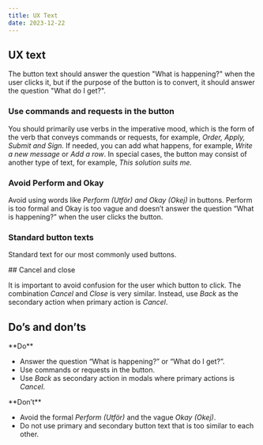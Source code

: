 ```yaml
---
title: UX Text
date: 2023-12-22
---
```


## UX text

The button text should answer the question "What is happening?" when the user clicks it, but if the purpose of the button is to convert, it should answer the question "What do I get?".

### Use commands and requests in the button

You should primarily use verbs in the imperative mood, which is the form of the verb 
that conveys commands or requests, for example, *Order, Apply, Submit and Sign.* 
If needed, you can add what happens, for example, *Write a new message* or *Add a row*. 
In special cases, the button may consist of another type of text, for example, *This solution suits me.*

### Avoid Perform and Okay

Avoid using words like *Perform <SE>(Utför)</SE> and Okay <SE>(Okej)</SE>* in buttons. 
Perform is too formal and Okay is too vague and doesn’t answer the question “What is happening?” when the user clicks the button.

### Standard button texts

Standard text for our most commonly used buttons.

<Grid columns={3}>
<Figma node="258-3237" caption="Next <SE>(Nästa)</SE>" />
<Figma node="258-3242" caption="Back <SE>(Tillbaka)</SE>" />
<Figma node="258-3247" caption="Cancel <SE>(Avbryt)</SE>" />
<Figma node="258-3280" caption="Delete <SE>(Ta bort)</SE>" />
<Figma node="258-3285" caption="Change <SE>(Ändra)</SE> – takes the user to edit mode." />
<Figma node="258-3290" caption="Save <SE>(Spara)</SE>" />
<Figma node="258-3908" caption="Close <SE>(Stäng)</SE> – closing a dialog, modal, slide-out etc." />
<Figma node="258-3911" caption="Sign <SE>(Signera)</SE> – signing with BankID." />
<Figma node="258-3913" caption="Identify yourself <SE>(Identifiera dig)</SE> – identifying with BankID." />
</Grid>

<GdsDivider size="4xl" opacity="0.2" />


<Grid columns="2">

<div>
## Cancel and close

It is important to avoid confusion for the user which button to click. The combination *Cancel* and *Close* is very similar. Instead, use *Back* as the secondary action when primary action is *Cancel*.
</div>

<Figma node="259-4049" caption="This is a good example of avoiding confusion for the customer." />
</Grid>

<GdsDivider size="4xl" opacity="0.2" />

## Do’s and don’ts

<Grid columns="2">

<div>
**Do**

- Answer the question “What is happening?” or “What do I get?”.
- Use commands or requests in the button.
- Use *Back* as secondary action in modals where primary actions is *Cancel*.
</div>

<div>
**Don’t**

- Avoid the formal *Perform <SE>(Utför)</SE>* and the vague *Okay <SE>(Okej)</SE>*.
- Do not use primary and secondary button text that is too similar to each other.
</div>

</Grid>

<Grid columns="2">
<Do><Figma node="258-3354" /></Do>
<Dont><Figma node="258-3385" /></Dont>
</Grid>
